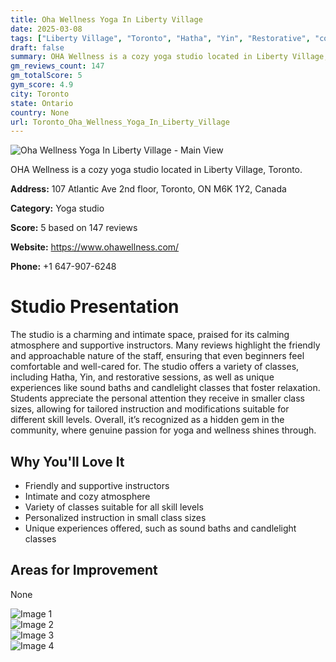 ```yaml
---
title: Oha Wellness Yoga In Liberty Village
date: 2025-03-08
tags: ["Liberty Village", "Toronto", "Hatha", "Yin", "Restorative", "cozy", "intimate", "Toronto"]  
draft: false
summary: OHA Wellness is a cozy yoga studio located in Liberty Village, Toronto.
gm_reviews_count: 147
gm_totalScore: 5
gym_score: 4.9
city: Toronto
state: Ontario
country: None
url: Toronto_Oha_Wellness_Yoga_In_Liberty_Village
---
```


<div className="aspect-[16/9] relative my-8">
  <img 
    src="https://lh5.googleusercontent.com/p/AF1QipMEGkkPom_jT2rnQSCqrRcIpOPPEK3cglt7H_sm=w1920-h1080-k-no"
    alt="Oha Wellness Yoga In Liberty Village - Main View"
    className="object-cover absolute inset-0 w-full h-full rounded-lg"
  />
</div>

OHA Wellness is a cozy yoga studio located in Liberty Village, Toronto.

**Address:** 107 Atlantic Ave 2nd floor, Toronto, ON M6K 1Y2, Canada

**Category:** Yoga studio

**Score:** 5 based on 147 reviews

**Website:** https://www.ohawellness.com/

**Phone:** +1 647-907-6248

# Studio Presentation

The studio is a charming and intimate space, praised for its calming atmosphere and supportive instructors. Many reviews highlight the friendly and approachable nature of the staff, ensuring that even beginners feel comfortable and well-cared for. The studio offers a variety of classes, including Hatha, Yin, and restorative sessions, as well as unique experiences like sound baths and candlelight classes that foster relaxation. Students appreciate the personal attention they receive in smaller class sizes, allowing for tailored instruction and modifications suitable for different skill levels. Overall, it’s recognized as a hidden gem in the community, where genuine passion for yoga and wellness shines through.



## Why You'll Love It

- Friendly and supportive instructors
- Intimate and cozy atmosphere
- Variety of classes suitable for all skill levels
- Personalized instruction in small class sizes
- Unique experiences offered, such as sound baths and candlelight classes

## Areas for Improvement

None

<div className="grid grid-cols-1 xl:grid-cols-2 gap-4 my-8">
<div className="aspect-[4/3] relative"><img src="https://lh3.googleusercontent.com/p/AF1QipNFF4giCUwscTJEDFtMl8ayrDrVFI0zY2u14uol=w1920-h1080-k-no" alt="Image 1" className="object-cover absolute inset-0 w-full h-full rounded-lg" /></div>
<div className="aspect-[4/3] relative"><img src="https://lh5.googleusercontent.com/p/AF1QipMfdMnkvXTdaGedWfRB_oPriReBFq2CTyI9afnn=w1920-h1080-k-no" alt="Image 2" className="object-cover absolute inset-0 w-full h-full rounded-lg" /></div>
<div className="aspect-[4/3] relative"><img src="https://lh5.googleusercontent.com/p/AF1QipP9pMgGZStXsBUTBOJP_-0hXoAV__PPtwU9dQmh=w1920-h1080-k-no" alt="Image 3" className="object-cover absolute inset-0 w-full h-full rounded-lg" /></div>
<div className="aspect-[4/3] relative"><img src="https://lh5.googleusercontent.com/p/AF1QipNoMt1vAcu-LSf-QTXzUu7liihZkO7c-3Dk73ou=w1920-h1080-k-no" alt="Image 4" className="object-cover absolute inset-0 w-full h-full rounded-lg" /></div>
</div>